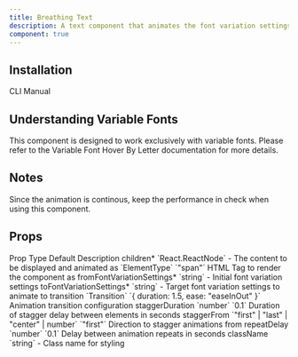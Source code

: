 ```yaml
---
title: Breathing Text
description: A text component that animates the font variation settings of letters in a breathing effect continuously. Works only with variable fonts.
component: true
---
```


<ComponentPreview name="breathing-text-demo" />

## Installation

<Tabs defaultValue="cli">

<TabsList>
  <TabsTrigger value="cli">CLI</TabsTrigger>
  <TabsTrigger value="manual">Manual</TabsTrigger>
</TabsList>
<TabsContent value="cli">

<InstallTabs command="shadcn@latest add &quot;https://fancycomponents.dev/r/breathing-text.json&quot;" npx />

</TabsContent>
<TabsContent value="manual">

<ComponentSource name="breathing-text" />

</TabsContent>
</Tabs>

## Understanding Variable Fonts

This component is designed to work exclusively with variable fonts. Please refer to the <Link href="/docs/components/text/variable-font-hover-by-letter#understanding-variable-fonts">Variable Font Hover By Letter</Link> documentation for more details.

## Notes

Since the animation is continous, keep the performance in check when using this component.

## Props

<Table>
  <TableHeader>
    <TableRow>
      <TableHead>Prop</TableHead>
      <TableHead>Type</TableHead>
      <TableHead>Default</TableHead>
      <TableHead>Description</TableHead>
    </TableRow>
  </TableHeader>
  <TableBody>
    <TableRow>
      <TableCell>children<span className="text-red-500">*</span></TableCell>
      <TableCell>`React.ReactNode`</TableCell>
      <TableCell>-</TableCell>
      <TableCell>The content to be displayed and animated</TableCell>
    </TableRow>
    <TableRow>
      <TableCell>as</TableCell>
      <TableCell>`ElementType`</TableCell>
      <TableCell>`"span"`</TableCell>
      <TableCell>HTML Tag to render the component as</TableCell>
    </TableRow>
    <TableRow>
      <TableCell>fromFontVariationSettings<span className="text-red-500">*</span></TableCell>
      <TableCell>`string`</TableCell>
      <TableCell>-</TableCell>
      <TableCell>Initial font variation settings</TableCell>
    </TableRow>
    <TableRow>
      <TableCell>toFontVariationSettings<span className="text-red-500">*</span></TableCell>
      <TableCell>`string`</TableCell>
      <TableCell>-</TableCell>
      <TableCell>Target font variation settings to animate to</TableCell>
    </TableRow>
    <TableRow>
      <TableCell>transition</TableCell>
      <TableCell>`Transition`</TableCell>
      <TableCell>`{ duration: 1.5, ease: "easeInOut" }`</TableCell>
      <TableCell>Animation transition configuration</TableCell>
    </TableRow>
    <TableRow>
      <TableCell>staggerDuration</TableCell>
      <TableCell>`number`</TableCell>
      <TableCell>`0.1`</TableCell>
      <TableCell>Duration of stagger delay between elements in seconds</TableCell>
    </TableRow>
    <TableRow>
      <TableCell>staggerFrom</TableCell>
      <TableCell>`"first" | "last" | "center" | number`</TableCell>
      <TableCell>`"first"`</TableCell>
      <TableCell>Direction to stagger animations from</TableCell>
    </TableRow>
    <TableRow>
      <TableCell>repeatDelay</TableCell>
      <TableCell>`number`</TableCell>
      <TableCell>`0.1`</TableCell>
      <TableCell>Delay between animation repeats in seconds</TableCell>
    </TableRow>
    <TableRow>
      <TableCell>className</TableCell>
      <TableCell>`string`</TableCell>
      <TableCell>-</TableCell>
      <TableCell>Class name for styling</TableCell>
    </TableRow>
  </TableBody>
</Table>
